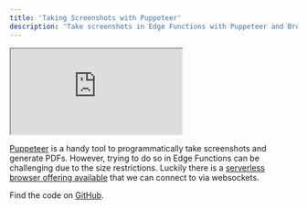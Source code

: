 ```yaml
---
title: 'Taking Screenshots with Puppeteer'
description: 'Take screenshots in Edge Functions with Puppeteer and Browserless.io.'
---
```


<div class="video-container">
  <iframe
    src="https://www.youtube-nocookie.com/embed/Q1nfnQggR4c"
    frameBorder="1"
    allow="accelerometer; autoplay; clipboard-write; encrypted-media; gyroscope; picture-in-picture"
    allowFullScreen
  ></iframe>
</div>

[Puppeteer](https://pptr.dev/) is a handy tool to programmatically take screenshots and generate PDFs. However, trying to do so in Edge Functions can be challenging due to the size restrictions. Luckily there is a [serverless browser offering available](https://www.browserless.io/) that we can connect to via websockets.

Find the code on [GitHub](https://github.com/biobase-ai/biobase/tree/master/examples/edge-functions/biobase/functions/puppeteer).
